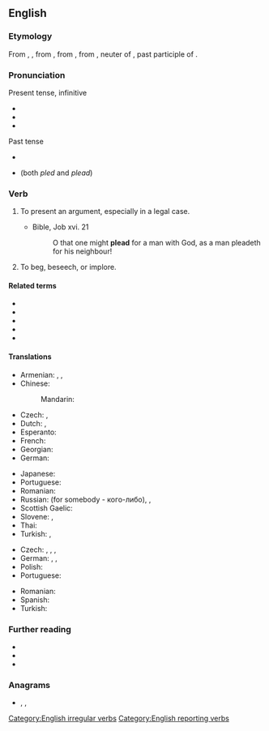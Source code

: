==English==

===Etymology===
From {{etyl|enm|en}} {{m|enm|pleden}}, {{m|enm|plaiden}}, from {{etyl|fro|en}} {{m|fro|plaider||to plead, offer a plea}}, from {{m|fro|plait}}, from {{etyl|ML.|en}} {{m|la|placitum||a decree, sentence, suit, plea, etc.", in Classical {{etyl|la|en}}, "an opinion, determination, prescription, order; literally, that which is pleasing, pleasure}}, neuter of {{m|la|placitus}}, past participle of {{m|la|placere||to please}}.

===Pronunciation===
; Present tense, infinitive
* {{IPA|/ˈpliːd/|lang=en}}
* {{audio|en-us-plead.ogg|Audio (US)|lang=en}}
* {{rhymes|iːd|lang=en}}

; Past tense
* {{IPA|/ˈpliːdəd/|lang=en}}
* {{IPA|/plɛd/|lang=en}} (both ''pled'' and ''plead'')

===Verb===
{{en-verb|pleads|pleading|pleaded|past_qual=North America, England|past2=pled|past2_qual=North America, Scotland|past3=plead|past3_qual=North America}}

# To present an argument, especially in a legal case.
#: {{ux|en|The defendant has decided to '''plead''' not guilty.}}
#* Bible, Job xvi. 21
#*: O that one might '''plead''' for a man with God, as a man pleadeth for his neighbour!
# To beg, beseech, or implore.
#: {{ux|en|He '''pleaded''' with me not to leave the house.}}

====Related terms====
* {{l|en|plea}}
* {{l|en|pleasant}}
* {{l|en|please}}
* {{l|en|pleasurable}}
* {{l|en|pleasure}}

====Translations====
{{trans-top|to present an argument}}
* Armenian: {{t+|hy|միջնորդել}}, {{t|hy|հայտարարություն անել}}, {{t+|hy|պաշտպանել}}
* Chinese:
*: Mandarin: {{t+|cmn|辩护}}
* Czech: {{t|cs|přednášet (před soudem)|impf}}, {{t|cs|vést obhajobu|impf}}
* Dutch: {{t+|nl|pleiten}}, {{t+|nl|bepleiten}}
* Esperanto: {{t|eo|pledi}}
* French: {{t+|fr|plaider}}
* Georgian: {{t-needed|ka}}
* German: {{t+|de|plädieren}}
{{trans-mid}}
* Japanese: {{t|ja|嘆願する|tr={{lang|ja|たんがんする}}, tangan suru}}
* Portuguese: {{t+|pt|alegar}}
* Romanian: {{t+|ro|pleda}}
* Russian: {{t+|ru|защища́ть}} (for somebody - кого-либо), {{t|ru|[[представля́ть]] [[интере́сы]]}}, {{t|ru|[[выступа́ть]] [[с]] [[заявле́нием]] ([[в]] [[суде́]])}}
* Scottish Gaelic: {{t|gd|tagair}}
* Slovene: {{t|sl|pledirati}}, {{t|sl|zagovarjati se}}
* Thai: {{t-needed|th}}
* Turkish: {{t+|tr|açıklamak}}, {{t+|tr|ileri sürmek}}
{{trans-bottom}}

{{trans-top|to beg}}
* Czech: {{t|cs|plédovat|impf}}, {{t+|cs|žádat|impf}}, {{t+|cs|prosit|impf}}, {{t|cs|naléhat}}
* German: {{t|de|(dringend) bitten}}, {{t+|de|anflehen}}, {{t+|de|beschwören}}
* Polish: {{t+|pl|błagać}}
* Portuguese: {{t+|pt|implorar}}
{{trans-mid}}
* Romanian: {{t+|ro|implora}}
* Spanish: {{t+|es|rogar}}
* Turkish: {{t+|tr|yalvarmak}}
{{trans-bottom}}

===Further reading===
* {{R:Webster 1913}}
* {{R:Century 1911}}
* {{R:OneLook}}

===Anagrams===
* {{l|en|padel}}, {{l|en|paled}}, {{l|en|pedal}}

[[Category:English irregular verbs]]
[[Category:English reporting verbs]]